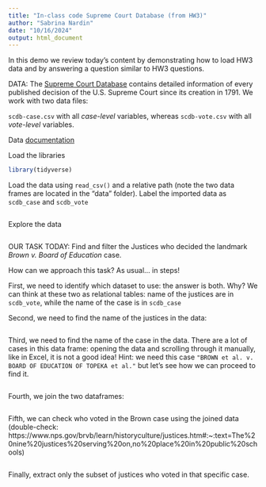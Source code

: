 ```yaml
---
title: "In-class code Supreme Court Database (from HW3)"
author: "Sabrina Nardin"
date: "10/16/2024"
output: html_document
---
```


In this demo we review today's content by demonstrating how to load HW3 data and by answering a question similar to HW3 questions. 

DATA: The [Supreme Court Database](http://scdb.wustl.edu/) contains detailed information of every published decision of the U.S. Supreme Court since its creation in 1791. We work with two data files:

`scdb-case.csv` with all *case-level* variables, whereas `scdb-vote.csv` with all *vote-level* variables.

Data [documentation](http://scdb.wustl.edu/documentation.php)

Load the libraries
```r
library(tidyverse)
```

Load the data using `read_csv()` and a relative path (note the two data frames are located in the "data" folder). Label the imported data as `scdb_case` and `scdb_vote`
```r

```

Explore the data 
```r

```


OUR TASK TODAY: Find and filter the Justices who decided the landmark *Brown v. Board of Education* case. 

How can we approach this task? As usual... in steps!


First, we need to identify which dataset to use: the answer is both. Why? We can think at these two as relational tables: name of the justices are in `scdb_vote`, while the name of the case is in `scdb_case` 


Second, we need to find the name of the justices in the data:
```r

```


Third, we need to find the name of the case in the data. 
There are a lot of cases in this data frame: opening the data and scrolling through it  manually, like in Excel, it is not a good idea! Hint: we need this case `"BROWN et al. v. BOARD OF EDUCATION OF TOPEKA et al."` but let's see how we can proceed to find it.
```r

```


Fourth, we join the two dataframes:
```r

```


Fifth, we can check who voted in the Brown case using the joined data (double-check: https://www.nps.gov/brvb/learn/historyculture/justices.htm#:~:text=The%20nine%20justices%20serving%20on,no%20place%20in%20public%20schools)
```r

```


Finally, extract only the subset of justices who voted in that specific case. 
```r

```
